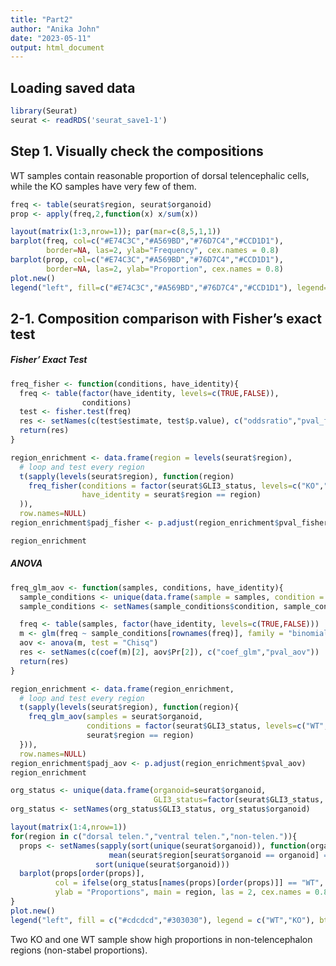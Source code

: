 ```yaml
---
title: "Part2"
author: "Anika John"
date: "2023-05-11"
output: html_document
---
```

## Loading saved data

```r
library(Seurat)
seurat <- readRDS('seurat_save1-1')

```

## Step 1. Visually check the compositions
WT samples contain reasonable proportion of dorsal telencephalic cells, while  the KO samples have very few of them.

```r
freq <- table(seurat$region, seurat$organoid)
prop <- apply(freq,2,function(x) x/sum(x))

layout(matrix(1:3,nrow=1)); par(mar=c(8,5,1,1))
barplot(freq, col=c("#E74C3C","#A569BD","#76D7C4","#CCD1D1"),
        border=NA, las=2, ylab="Frequency", cex.names = 0.8)
barplot(prop, col=c("#E74C3C","#A569BD","#76D7C4","#CCD1D1"),
        border=NA, las=2, ylab="Proportion", cex.names = 0.8)
plot.new()
legend("left", fill=c("#E74C3C","#A569BD","#76D7C4","#CCD1D1"), legend=rownames(freq), bty="n")
```

## 2-1. Composition comparison with Fisher's exact test

##### Fisher' Exact Test 

```r
freq_fisher <- function(conditions, have_identity){
  freq <- table(factor(have_identity, levels=c(TRUE,FALSE)),
                conditions)
  test <- fisher.test(freq)
  res <- setNames(c(test$estimate, test$p.value), c("oddsratio","pval_fisher"))
  return(res)
}

region_enrichment <- data.frame(region = levels(seurat$region),
  # loop and test every region
  t(sapply(levels(seurat$region), function(region)
    freq_fisher(conditions = factor(seurat$GLI3_status, levels=c("KO","WT")),
                have_identity = seurat$region == region)
  )),
  row.names=NULL)
region_enrichment$padj_fisher <- p.adjust(region_enrichment$pval_fisher)

region_enrichment
```
##### ANOVA

```r
freq_glm_aov <- function(samples, conditions, have_identity){
  sample_conditions <- unique(data.frame(sample = samples, condition = conditions))
  sample_conditions <- setNames(sample_conditions$condition, sample_conditions$sample)

  freq <- table(samples, factor(have_identity, levels=c(TRUE,FALSE)))
  m <- glm(freq ~ sample_conditions[rownames(freq)], family = "binomial")
  aov <- anova(m, test = "Chisq")
  res <- setNames(c(coef(m)[2], aov$Pr[2]), c("coef_glm","pval_aov"))
  return(res)
}

region_enrichment <- data.frame(region_enrichment,
  # loop and test every region
  t(sapply(levels(seurat$region), function(region){
    freq_glm_aov(samples = seurat$organoid,
                 conditions = factor(seurat$GLI3_status, levels=c("WT","KO")),
                 seurat$region == region)
  })),
  row.names=NULL)
region_enrichment$padj_aov <- p.adjust(region_enrichment$pval_aov)
region_enrichment
```
```r
org_status <- unique(data.frame(organoid=seurat$organoid,
                                GLI3_status=factor(seurat$GLI3_status, levels=c("WT","KO"))))
org_status <- setNames(org_status$GLI3_status, org_status$organoid)

layout(matrix(1:4,nrow=1))
for(region in c("dorsal telen.","ventral telen.","non-telen.")){
  props <- setNames(sapply(sort(unique(seurat$organoid)), function(organoid)
                      mean(seurat$region[seurat$organoid == organoid] == region)),
                   sort(unique(seurat$organoid)))
  barplot(props[order(props)],
          col = ifelse(org_status[names(props)[order(props)]] == "WT", "#cdcdcd", "#303030"),
          ylab = "Proportions", main = region, las = 2, cex.names = 0.8)
}
plot.new()
legend("left", fill = c("#cdcdcd","#303030"), legend = c("WT","KO"), bty="n")
```
Two KO and one WT sample show high proportions in non-telencephalon regions (non-stabel proportions).
